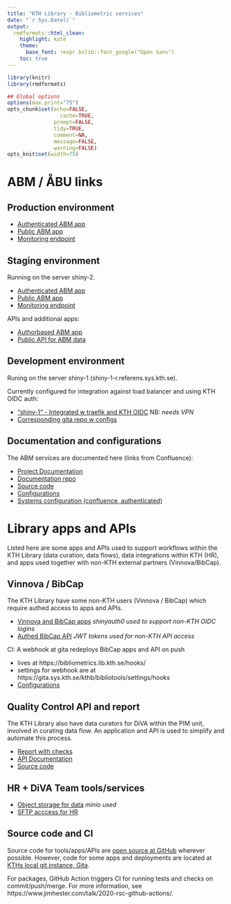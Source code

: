 ```yaml
---
title: "KTH Library - Bibliometric services"
date: "`r Sys.Date()`"
output:
  rmdformats::html_clean:
    highlight: kate
    theme:
      base_font: !expr bslib::font_google("Open Sans")
    toc: true    
---
```


```r
library(knitr)
library(rmdformats)

## Global options
options(max.print="75")
opts_chunk$set(echo=FALSE,
	             cache=TRUE,
               prompt=FALSE,
               tidy=TRUE,
               comment=NA,
               message=FALSE,
               warning=FALSE)
opts_knit$set(width=75)
```

# ABM / ÅBU links

## Production environment

- [Authenticated ABM app](https://kth.se/abm){target="_blank"}
- [Public ABM app](https://kth.se/abm/public){target="_blank"}
- [Monitoring endpoint](https://abm.sys.kth.se/_monitor){target="_blank"}

## Staging environment

Running on the server shiny-2.

- [Authenticated ABM app](https://shiny-2-r.referens.sys.kth.se/app/abm){target="_blank"}
- [Public ABM app](https://shiny-2-r.referens.sys.kth.se/public/){target="_blank"}
- [Monitoring endpoint](https://shiny-2-r.referens.sys.kth.se/app_direct/_monitor){target="_blank"}

APIs and additional apps:

- [Authorbased ABM app](https://bibliometrics.lib.kth.se/beta/authorbased/){target="_blank"}
- [Public API for ABM data](https://bibliometrics.lib.kth.se/testapi/__docs__/){target="_blank"}

## Development environment

Runing on the server shiny-1 (shiny-1-r.referens.sys.kth.se).

Currently configured for integration against load balancer and using KTH OIDC auth:

- ["shiny-1" - Integrated w traefik and KTH OIDC](https://www-r.referens.sys.kth.se/abm){target="_blank"} NB: _needs VPN_
- [Corresponding gita repo w configs](https://gita.sys.kth.se/kthb/shinyproxy-debug){target="_blank"}

## Documentation and configurations

The ABM services are documented here (links from Confluence):

- [Project Documentation](https://kth-library.github.io/){target="_blank"}
- [Documentation repo](https://github.com/kth-library/KTH-Library.github.io){target="_blank"}
- [Source code](https://github.com/kth-library/bibliomatrix){target="_blank"}
- [Configurations](https://gita.sys.kth.se/kthb/kontarion-bundle){target="_blank"}
- [Systems configuration (confluence, authenticated)](https://confluence.sys.kth.se/confluence/pages/viewpage.action?pageId=70784672){target="_blank"}

# Library apps and APIs

Listed here are some apps and APIs used to support workflows within the KTH Library (data curation, data flows), data integrations within KTH (HR), and apps used together with non-KTH external partners (Vinnova/BibCap).

## Vinnova / BibCap

The KTH Library have some non-KTH users (Vinnova / BibCap) which require authed access to apps and APIs.

- [Vinnova and BibCap apps](https://bibliometrics.lib.kth.se/apps){target="_blank"} *shinyauth0 used to support non-KTH OIDC logins*
- [Authed BibCap API](https://bibliometrics.lib.kth.se/bibcap/__docs__/){target="_blank"} *JWT tokens used for non-KTH API access*

CI: A webhook at gita redeploys BibCap apps and API on push

  - lives at https://bibliometrics.lib.kth.se/hooks/
  - settings for webhook are at https://gita.sys.kth.se/kthb/bibliotools/settings/hooks
  - [Configurations](https://gita.sys.kth.se/kthb/auth0poc){target="_blank"}

## Quality Control API and report

The KTH Library also have data curators for DiVA within the PIM unit, involved in curating data flow.
An application and API is used to simplify and automate this process.

- [Report with checks](https://bibliometrics.lib.kth.se/qc/v1/check/report){target="_blank"}
- [API Documentation](https://bibliometrics.lib.kth.se/qc/__docs__/){target="_blank"}
- [Source code](https://github.com/kth-library/kthcorpus){target="_blank"}

## HR + DiVA Team tools/services

- [Object storage for data](https://data.lib.kth.se){target="_blank"} *minio used*
- [SFTP acccess for HR](https://bibliometrics.lib.kth.se){target="_blank"}

## Source code and CI

Source code for tools/apps/APIs are [open source at GitHub](https://github.com/kth-library){target="_blank"} wherever possible. 
However, code for some apps and deployments are located at [KTHs local git instance, Gita](https://gita.sys.kth.se/kthb/){target="_blank"}.

For packages, GitHub Action triggers CI for running tests and checks on commit/push/merge. For more information, see https://www.jimhester.com/talk/2020-rsc-github-actions/.


